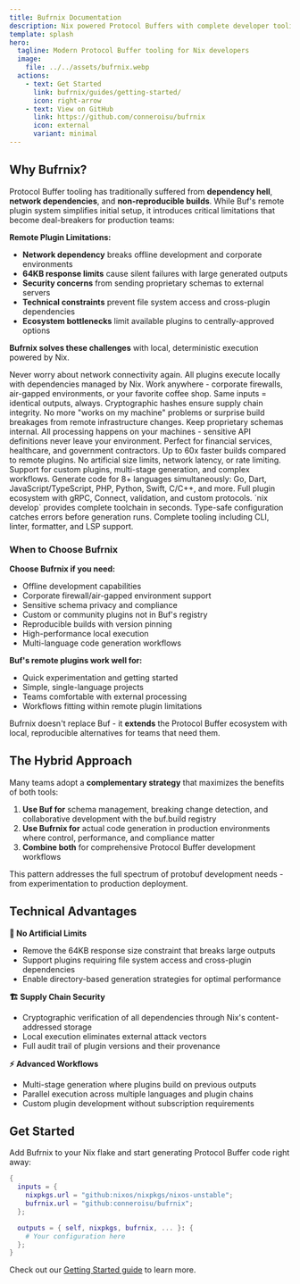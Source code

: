 ```yaml
---
title: Bufrnix Documentation
description: Nix powered Protocol Buffers with complete developer tooling.
template: splash
hero:
  tagline: Modern Protocol Buffer tooling for Nix developers
  image:
    file: ../../assets/bufrnix.webp
  actions:
    - text: Get Started
      link: bufrnix/guides/getting-started/
      icon: right-arrow
    - text: View on GitHub
      link: https://github.com/conneroisu/bufrnix
      icon: external
      variant: minimal
---
```



## Why Bufrnix?

Protocol Buffer tooling has traditionally suffered from **dependency hell**, **network dependencies**, and **non-reproducible builds**. While Buf's remote plugin system simplifies initial setup, it introduces critical limitations that become deal-breakers for production teams:

**Remote Plugin Limitations:**
- **Network dependency** breaks offline development and corporate environments
- **64KB response limits** cause silent failures with large generated outputs
- **Security concerns** from sending proprietary schemas to external servers
- **Technical constraints** prevent file system access and cross-plugin dependencies
- **Ecosystem bottlenecks** limit available plugins to centrally-approved options

**Bufrnix solves these challenges** with local, deterministic execution powered by Nix.

<CardGrid stagger>
  <Card title="Offline-First Development" icon="laptop">
    Never worry about network connectivity again. All plugins execute locally with 
    dependencies managed by Nix. Work anywhere - corporate firewalls, air-gapped 
    environments, or your favorite coffee shop.
  </Card>
  <Card title="True Reproducibility" icon="rocket">
    Same inputs = identical outputs, always. Cryptographic hashes ensure supply 
    chain integrity. No more "works on my machine" problems or surprise build 
    breakages from remote infrastructure changes.
  </Card>
  <Card title="Security & Compliance" icon="shield">
    Keep proprietary schemas internal. All processing happens on your machines - 
    sensitive API definitions never leave your environment. Perfect for financial 
    services, healthcare, and government contractors.
  </Card>
  <Card title="Performance Excellence" icon="lightning">
    Up to 60x faster builds compared to remote plugins. No artificial size limits, 
    network latency, or rate limiting. Support for custom plugins, multi-stage 
    generation, and complex workflows.
  </Card>
  <Card title="Multi-language Support" icon="puzzle">
    Generate code for 8+ languages simultaneously: Go, Dart, JavaScript/TypeScript, 
    PHP, Python, Swift, C/C++, and more. Full plugin ecosystem with gRPC, Connect, 
    validation, and custom protocols.
  </Card>
  <Card title="Zero Setup DevEx" icon="open-book">
    `nix develop` provides complete toolchain in seconds. Type-safe configuration 
    catches errors before generation runs. Complete tooling including CLI, linter, 
    formatter, and LSP support.
  </Card>
</CardGrid>

### When to Choose Bufrnix

**Choose Bufrnix if you need:**
- Offline development capabilities  
- Corporate firewall/air-gapped environment support
- Sensitive schema privacy and compliance
- Custom or community plugins not in Buf's registry
- Reproducible builds with version pinning
- High-performance local execution
- Multi-language code generation workflows

**Buf's remote plugins work well for:**
- Quick experimentation and getting started
- Simple, single-language projects  
- Teams comfortable with external processing
- Workflows fitting within remote plugin limitations

Bufrnix doesn't replace Buf - it **extends** the Protocol Buffer ecosystem with local, reproducible alternatives for teams that need them.

## The Hybrid Approach

Many teams adopt a **complementary strategy** that maximizes the benefits of both tools:

1. **Use Buf for** schema management, breaking change detection, and collaborative development with the buf.build registry
2. **Use Bufrnix for** actual code generation in production environments where control, performance, and compliance matter
3. **Combine both** for comprehensive Protocol Buffer development workflows

This pattern addresses the full spectrum of protobuf development needs - from experimentation to production deployment.

## Technical Advantages

**🔧 No Artificial Limits**
- Remove the 64KB response size constraint that breaks large outputs
- Support plugins requiring file system access and cross-plugin dependencies
- Enable directory-based generation strategies for optimal performance

**🏗️ Supply Chain Security**
- Cryptographic verification of all dependencies through Nix's content-addressed storage
- Local execution eliminates external attack vectors
- Full audit trail of plugin versions and their provenance

**⚡ Advanced Workflows**
- Multi-stage generation where plugins build on previous outputs
- Parallel execution across multiple languages and plugin chains
- Custom plugin development without subscription requirements

## Get Started

Add Bufrnix to your Nix flake and start generating Protocol Buffer code right away:

```nix
{
  inputs = {
    nixpkgs.url = "github:nixos/nixpkgs/nixos-unstable";
    bufrnix.url = "github:conneroisu/bufrnix";
  };

  outputs = { self, nixpkgs, bufrnix, ... }: {
    # Your configuration here
  };
}
```

Check out our [Getting Started guide](/guides/getting-started/) to learn more.
